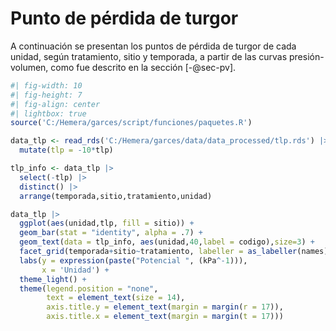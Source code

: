 # Punto de pérdida de turgor

A continuación se presentan los puntos de pérdida de turgor de cada unidad, según tratamiento, sitio y temporada, a partir de las curvas presión-volumen, como fue descrito en la sección [-@sec-pv].

```r
#| fig-width: 10
#| fig-height: 7
#| fig-align: center
#| lightbox: true
source('C:/Hemera/garces/script/funciones/paquetes.R')

data_tlp <- read_rds('C:/Hemera/garces/data/data_processed/tlp.rds') |>
  mutate(tlp = -10*tlp)

tlp_info <- data_tlp |>
  select(-tlp) |>
  distinct() |>
  arrange(temporada,sitio,tratamiento,unidad)

data_tlp |>
  ggplot(aes(unidad,tlp, fill = sitio)) +
  geom_bar(stat = "identity", alpha = .7) +
  geom_text(data = tlp_info, aes(unidad,40,label = codigo),size=3) +
  facet_grid(temporada+sitio~tratamiento, labeller = as_labeller(names)) +
  labs(y = expression(paste("Potencial ", (kPa^-1))),
       x = 'Unidad') +
  theme_light() +
  theme(legend.position = "none",
        text = element_text(size = 14),
        axis.title.y = element_text(margin = margin(r = 17)),
        axis.title.x = element_text(margin = margin(t = 17)))


```
